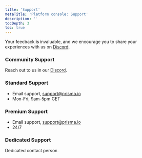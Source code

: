 ```yaml
---
title: 'Support'
metaTitle: 'Platform console: Support'
description: ''
tocDepth: 3
toc: true
---
```


<TopBlock title={frontMatter.title}>

Your feedback is invaluable, and we encourage you to share your experiences with us on [Discord](https://pris.ly/discord).

</TopBlock>

### Community Support

Reach out to us in our [Discord](https://pris.ly/discord).

### Standard Support

- Email support, support@prisma.io
- Mon-Fri, 9am-5pm CET

### Premium Support

- Email support, support@prisma.io
- 24/7

### Dedicated Support

Dedicated contact person.
